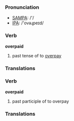 === Pronunciation ===
*[[w:SAMPA|SAMPA]]: /'/
*[[w:IPA|IPA]]: /'ovəɻpeɪd/

=== Verb ===

'''overpaid'''

# past tense of to [[overpay]]

=== Translations ===

=== Verb ===

'''overpaid'''

# past participle of to overpay

=== Translations ===